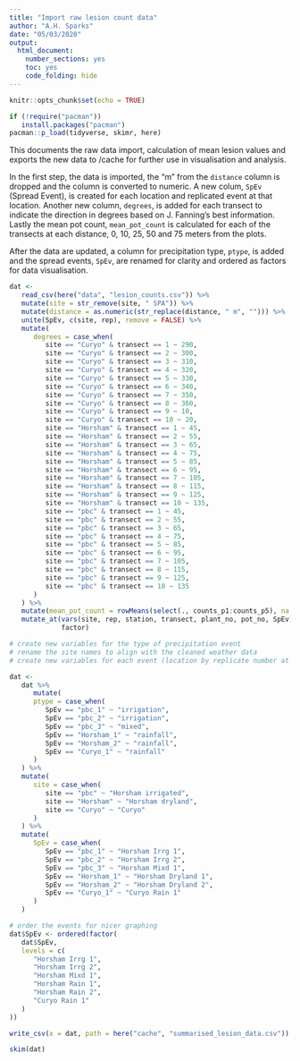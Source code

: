 ```yaml
---
title: "Import raw lesion count data"
author: "A.H. Sparks"
date: "05/03/2020"
output:
  html_document:
    number_sections: yes
    toc: yes
    code_folding: hide
---
```


```r
knitr::opts_chunk$set(echo = TRUE)
```

```r
if (!require("pacman"))
   install.packages("pacman")
pacman::p_load(tidyverse, skimr, here)
```

This documents the raw data import, calculation of mean lesion values and exports the new data to /cache for further use in visualisation and analysis.

In the first step, the data is imported, the "m" from the `distance` column is dropped and the column is converted to numeric. A new colum, `SpEv` (Spread Event), is created for each location and replicated event at that location. Another new column, `degrees`, is added for each transect to indicate the direction in degrees based on J. Fanning's best information. Lastly the mean pot count, `mean_pot_count` is calculated for each of the transects at each distance, 0, 10, 25, 50 and 75 meters from the plots.

After the data are updated, a column for precipitation type, `ptype`, is added and the spread events, `SpEv`, are renamed for clarity and ordered as factors for data visualisation.

```r
dat <-
   read_csv(here("data", "lesion_counts.csv")) %>%
   mutate(site = str_remove(site, " SPA")) %>%
   mutate(distance = as.numeric(str_replace(distance, " m", ""))) %>%
   unite(SpEv, c(site, rep), remove = FALSE) %>%
   mutate(
      degrees = case_when(
         site == "Curyo" & transect == 1 ~ 290,
         site == "Curyo" & transect == 2 ~ 300,
         site == "Curyo" & transect == 3 ~ 310,
         site == "Curyo" & transect == 4 ~ 320,
         site == "Curyo" & transect == 5 ~ 330,
         site == "Curyo" & transect == 6 ~ 340,
         site == "Curyo" & transect == 7 ~ 350,
         site == "Curyo" & transect == 8 ~ 360,
         site == "Curyo" & transect == 9 ~ 10,
         site == "Curyo" & transect == 10 ~ 20,
         site == "Horsham" & transect == 1 ~ 45,
         site == "Horsham" & transect == 2 ~ 55,
         site == "Horsham" & transect == 3 ~ 65,
         site == "Horsham" & transect == 4 ~ 75,
         site == "Horsham" & transect == 5 ~ 85,
         site == "Horsham" & transect == 6 ~ 95,
         site == "Horsham" & transect == 7 ~ 105,
         site == "Horsham" & transect == 8 ~ 115,
         site == "Horsham" & transect == 9 ~ 125,
         site == "Horsham" & transect == 10 ~ 135,
         site == "pbc" & transect == 1 ~ 45,
         site == "pbc" & transect == 2 ~ 55,
         site == "pbc" & transect == 3 ~ 65,
         site == "pbc" & transect == 4 ~ 75,
         site == "pbc" & transect == 5 ~ 85,
         site == "pbc" & transect == 6 ~ 95,
         site == "pbc" & transect == 7 ~ 105,
         site == "pbc" & transect == 8 ~ 115,
         site == "pbc" & transect == 9 ~ 125,
         site == "pbc" & transect == 10 ~ 135
      )
   ) %>%
   mutate(mean_pot_count = rowMeans(select(., counts_p1:counts_p5), na.rm = TRUE)) %>%
   mutate_at(vars(site, rep, station, transect, plant_no, pot_no, SpEv),
             factor)

# create new variables for the type of precipitation event
# rename the site names to align with the cleaned weather data
# create new variables for each event (location by replicate number at that location)

dat <-
   dat %>%
      mutate(
      ptype = case_when(
         SpEv == "pbc_1" ~ "irrigation",
         SpEv == "pbc_2" ~ "irrigation",
         SpEv == "pbc_3" ~ "mixed",
         SpEv == "Horsham_1" ~ "rainfall",
         SpEv == "Horsham_2" ~ "rainfall",
         SpEv == "Curyo_1" ~ "rainfall"
      )
   ) %>%
   mutate(
      site = case_when(
         site == "pbc" ~ "Horsham irrigated",
         site == "Horsham" ~ "Horsham dryland",
         site == "Curyo" ~ "Curyo"
      )
   ) %>% 
   mutate(
      SpEv = case_when(
         SpEv == "pbc_1" ~ "Horsham Irrg 1",
         SpEv == "pbc_2" ~ "Horsham Irrg 2",
         SpEv == "pbc_3" ~ "Horsham Mixd 1",
         SpEv == "Horsham_1" ~ "Horsham Dryland 1",
         SpEv == "Horsham_2" ~ "Horsham Dryland 2",
         SpEv == "Curyo_1" ~ "Curyo Rain 1"
      )
   )

# order the events for nicer graphing
dat$SpEv <- ordered(factor(
   dat$SpEv,
   levels = c(
      "Horsham Irrg 1",
      "Horsham Irrg 2",
      "Horsham Mixd 1",
      "Horsham Rain 1",
      "Horsham Rain 2",
      "Curyo Rain 1"
   )
))

write_csv(x = dat, path = here("cache", "summarised_lesion_data.csv"))

skim(dat)
```
